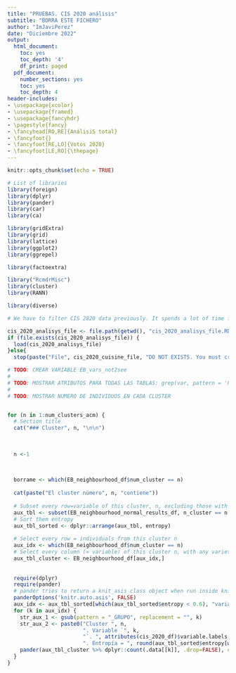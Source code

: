 ```yaml
---
title: "PRUEBAS. CIS 2020 análisis"
subtitle: "BORRA ESTE FICHERO"
author: "ImJaviPerez"
date: "Diciembre 2022"
output:
  html_document:
    toc: yes
    toc_depth: '4'
    df_print: paged
  pdf_document:
    number_sections: yes
    toc: yes
    toc_depth: 4
header-includes:
- \usepackage{xcolor}
- \usepackage{framed}
- \usepackage{fancyhdr}
- \pagestyle{fancy}
- \fancyhead[RO,RE]{AnálisiS total}
- \fancyfoot{}
- \fancyfoot[RE,LO]{Votos 2020}
- \fancyfoot[LE,RO]{\thepage}
---
```


```r
knitr::opts_chunk$set(echo = TRUE)
```

```r
# List of libraries
library(foreign)
library(dplyr)
library(pander)
library(car)
library(ca)

library(gridExtra)
library(grid)
library(lattice)
library(ggplot2)
library(ggrepel)

library(factoextra)

library("RcmdrMisc")
library(cluster)
library(RANN)

library(diverse)
```



```r
# We have to filter CIS 2020 data previously. It spends a lot of time for it's calculations, thus we have made those calculations in an other script and now we load those results.

cis_2020_analisys_file <- file.path(getwd(), "cis_2020_analisys_file.RData")
if (file.exists(cis_2020_analisys_file)) {
  load(cis_2020_analisys_file)
}else{
  stop(paste("File", cis_2020_cuisine_file, "DO NOT EXISTS. You must create this file using the script Cuisine.Rmd"))}
```




```r

# TODO: CREAR VARIABLE EB_vars_not2see
#
# TODO: MOSTRAR ATRIBUTOS PARA TODAS LAS TABLAS: grep(var, pattern = 'P(0-9)')
#
# TODO: MOSTRAR NUMERO DE INDIVIDUOS EN CADA CLUSTER


for (n in 1:num_clusters_acm) {
  # Section title
  cat("### Cluster", n, "\n\n")
  
    
  
  n <-1
  

  
  borrame <- which(EB_neighbourhood_df$num_cluster == n)
  
  cat(paste("El cluster número", n, "contiene"))
  
  # Subset every row=variable of this cluster, n, excluding those with 0 variety
  aux_tbl <- subset(EB_neighbourhood_normal_results_df, n_cluster == n & variety !=0)
  # Sort them entropy
  aux_tbl_sorted <- dplyr::arrange(aux_tbl, entropy)
  
  # Select every row = individuals from this cluster n
  aux_idx <- which(EB_neighbourhood_df$num_cluster == n)
  # Select every column (= variable) of this cluster n, with any variety, sorted by entropy
  aux_tbl_cluster <- EB_neighbourhood_df[aux_idx,]
  
    
  require(dplyr)
  require(pander)
  # pander tries to return a knit_asis class object when run inside knitr, but for loops/vectorized functions this results in incorrect output. The recommended way to solve this is to disable this behavior by setting knitr.auto.asis to FALSE using panderOptions. However, we also need to tell knitr to convert the table on the fly by specifying results='asis' in the chunk options
  panderOptions('knitr.auto.asis', FALSE)
  aux_idx <- aux_tbl_sorted[which(aux_tbl_sorted$entropy < 0.6), "variable"]
  for (k in aux_idx) {
    str_aux_1 <- gsub(pattern = "_GRUPO", replacement = "", k)
    str_aux_2 <- paste0("Cluster ", n, 
                        ". Variable `", k, 
                        "`. ", attributes(cis_2020_df)$variable.labels[colnames(cis_2020_df) == str_aux_1],
                        ". Entropía = ", round(aux_tbl_sorted$entropy[which(aux_idx == k)], digits = 4) )
    pander(aux_tbl_cluster %>% dplyr::count(.data[[k]], .drop=FALSE), caption = str_aux_2)
  }
}
```


